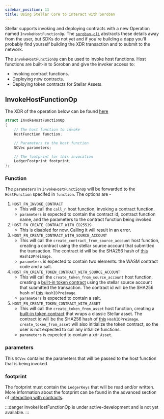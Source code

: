 ```yaml
---
sidebar_position: 11
title: Using Stellar Core to interact with Soroban
---
```


Stellar supports invoking and deploying contracts with a new Operation named `InvokeHostFunctionOp`. The [`soroban-cli`] abstracts these details away from the
user, but SDKs do not yet and if you're building a dapp you'll probably find yourself building the XDR transaction and to submit to
the network.

The `InvokeHostFunctionOp` can be used to invoke host functions. Host functions are built-in to Soroban and give the invoker access to:
- Invoking contract functions.
- Deploying new contracts.
- Deploying token contracts for Stellar Assets.

[`soroban-cli`]: ../getting-started/setup#install-the-soroban-cli

## InvokeHostFunctionOp

The XDR of the operation below can be found
[here](https://github.com/stellar/stellar-xdr-next/blob/161e2e5b64425a49f9ccfef7f732ae742ed5eec4/Stellar-transaction.x#L486)
```c++
struct InvokeHostFunctionOp
{
    // The host function to invoke
    HostFunction function;

    // Parameters to the host function
    SCVec parameters;

    // The footprint for this invocation
    LedgerFootprint footprint;
};
```

### Function
The `parameters` in `InvokeHostFunctionOp` will be forwarded to the
`HostFunction` specifed in `function`. The options are - 
1. `HOST_FN_INVOKE_CONTRACT`
   - This will call the `call_n` host function, invoking a contract function.
   - `parameters` is
     expected to contain the contract id, contract function name, and the
     parameters to the contract function being invoked. 
2. `HOST_FN_CREATE_CONTRACT_WITH_ED25519`
   - This is disabled for now. Calling it will result in an error.
3. `HOST_FN_CREATE_CONTRACT_WITH_SOURCE_ACCOUNT`
   - This will call the `create_contract_from_source_account` host function,
     creating a contract using the stellar source account that submitted the
     transaction. The contract id will be the SHA256 hash of
     [this](https://github.com/stellar/stellar-xdr-next/blob/161e2e5b64425a49f9ccfef7f732ae742ed5eec4/Stellar-transaction.x#L594) `HashIDPreimage`.
   - `parameters` is expected to contain two elements: the WASM contract code and a
     salt. 
4. `HOST_FN_CREATE_TOKEN_CONTRACT_WITH_SOURCE_ACCOUNT`
    - This will call the `create_token_from_source_account` host function,
     creating a [built-in token contract] using the stellar source account that submitted the
     transaction. The contract id will be the SHA256 hash of
     [this](https://github.com/stellar/stellar-xdr-next/blob/161e2e5b64425a49f9ccfef7f732ae742ed5eec4/Stellar-transaction.x#L594) `HashIDPreimage`.
   - `parameters` is expected to contain a salt.
5. `HOST_FN_CREATE_TOKEN_CONTRACT_WITH_ASSET`
   - This will call the `create_token_from_asset` host function, creating a
     [built-in token contract] that wraps a classic Stellar asset.
     The contract id will be the SHA256 hash of
     [this](https://github.com/stellar/stellar-xdr-next/blob/161e2e5b64425a49f9ccfef7f732ae742ed5eec4/Stellar-transaction.x#L592) `HashIDPreimage`. `create_token_from_asset` will also initialize the token
     contract, so the user is not expected to call any intialize functions.
   - `parameters` is expected to contain a xdr `Asset`.

[built-in token contract]: ../built-in-contracts/token-contract.mdx

### parameters
This `SCVec` contains the parameters that will be passed to the host function that is being invoked.

### footprint
The footprint must contain the `LedgerKeys` that will be read and/or written. More
information about the footprint can be found in the advanced section of [interacting with contracts](interacting-with-contracts#storage-footprint-and-preflight).

:::danger
InvokeHostFunctionOp is under active-development and is not yet available.
:::

